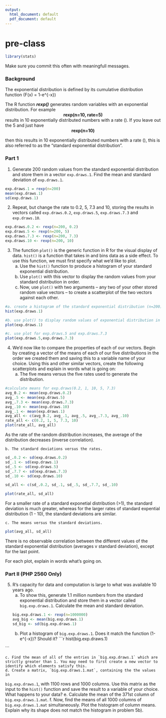 ```yaml
---
output:
  html_document: default
  pdf_document: default
---
```

# pre-class

```r
library(stats)
```

Make sure you commit this often with meaningfull messages. 

### Background

The exponential distribution is defined by its cumulative distribution function
\(F(x) = 1-e^{-\lambda x}\)

The R function ***rexp()*** generates random variables with an exponential distribution. For example 
<center><strong>rexp(n=10, rate=5)</strong> </center>

results in 10 exponentially distributed numbers with a rate \(\lambda=5\). If you leave out the 5 and just have
<center><strong>rexp(n=10) </strong></center>
then this results in 10 exponentially distributed numbers with a rate \(\lambda=1\), this is also referred to as the "standard exponential distribution". 

### Part 1


1. Generate 200 random values from the standard exponential distribution and store them in a vector `exp.draws.1`.  Find the mean and standard deviation of `exp.draws.1`.


```r
exp.draws.1 = rexp(n=200)
mean(exp.draws.1)
sd(exp.draws.1)
```

2. Repeat, but change the rate to 0.2, 5, 7.3 and 10, storing the results in vectors called  `exp.draws.0.2`,  `exp.draws.5`,  `exp.draws.7.3` and  `exp.draws.10`. 


```r
exp.draws.0.2 <- rexp(n=200, 0.2)
exp.draws.5 <- rexp(n=200, 5)
exp.draws.7.3 <- rexp(n=200, 7.3)
exp.draws.10 <- rexp(n=200, 10)

```
3. The function `plot()` is the generic function in R for the visual display of data. `hist()` is a function that takes in and bins data as a side effect. To use this function, we must first specify what we'd like to plot.
    a. Use the `hist()` function to produce a histogram of your standard exponential distribution. 
    b. Use `plot()` with this vector to display the random values from your standard distribution in order.
    c. Now, use `plot()` with two arguments -- any two of your other stored random value vectors -- to create a scatterplot of the two vectors against each other.


```r
#a. create a histogram of the standard exponential distribution (n=200)
hist(exp.draws.1)

#b. use plot() to display random values of exponential distribution in order
plot(exp.draws.1)

#c. use plot for exp.draws.5 and exp.draws.7.3
plot(exp.draws.5,exp.draws.7.3)
```

4. We'd now like to compare the properties of each of our vectors. Begin by creating a vector of the means of each of our five distributions in the order we created them and saving this to a variable name of your choice. Using this and other similar vectors, create the following scatterplots and explain in words what is going on:
    a. The five means versus the five rates used to generate the distribution.
    
```r
#calculate means for exp.draws(0.2, 1, 10, 5, 7.3)
avg_0.2 <- mean(exp.draws.0.2)
avg_.5 <- mean(exp.draws.5)
avg_.7.3 <- mean(exp.draws.7.3)
avg_.10 <- mean(exp.draws.10)
avg_.1 <- mean(exp.draws.1)
avg_all <- c(avg_0.2, avg_.1, avg_.5, avg_.7.3, avg_.10)
rate_all <- c(0.2, 1, 5, 7.3, 10)
plot(rate_all, avg_all)

```
  

 As the rate of the random distribution increases, the average of the distribution decreases (inverse correlation). 
    
    b. The standard deviations versus the rates.
    
```r
sd_.0.2 <- sd(exp.draws.0.2)
sd_.1 <- sd(exp.draws.1)
sd_.5 <- sd(exp.draws.5)
sd_.7.7 <- sd(exp.draws.7.3)
sd_.10 <- sd(exp.draws.10)

sd_all <- c(sd_.0.2, sd_.1, sd_.5, sd_.7.7, sd_.10)

plot(rate_all, sd_all)

```
    
For a smaller rate of a standard exponetial distribution (>1), the standard deviation is much greater, whereas for the larger rates of standard expential distribution (1 - 10), the standard deviations are similar.      

    c. The means versus the standard deviations.

```r
plot(avg_all, sd_all)
```


There is no observable correlation between the different values of the standard exponential distribution (averages v standard deviation), except for the last point. 

For each plot, explain in words what's going on.

### Part II (PHP 2560 Only)


5. R's capacity for data and computation is large to what was available 10 years ago. 
    a. To show this, generate 1.1 million numbers from the standard exponential distribution and store them in a vector called `big.exp.draws.1`. Calculate the mean and standard deviation.
```r
big.exp.draws.1 <- rexp(n=1000000)
avg_big <- mean(big.exp.draws.1)
sd_big <- sd(big.exp.draws.1)
```
    b. Plot a histogram of `big.exp.draws.1`.  Does it match the function \(1-e^{-x}\)?  Should it? 
```r
hist(big.exp.draws.1)

```
    
    c. Find the mean of all of the entries in `big.exp.draws.1` which are strictly greater than 1. You may need to first create a new vector to identify which elements satisfy this.
    d. Create a matrix, `big.exp.draws.1.mat`, containing the the values in 
`big.exp.draws.1`, with 1100 rows and 1000 columns. Use this matrix as the input to the `hist()` function and save the result to a variable of your choice. What happens to your data?
    e. Calculate the mean of the 371st column of `big.exp.draws.1.mat`.
    f. Now, find the means of all 1000 columns of `big.exp.draws.1.mat` simultaneously. Plot the histogram of column means.  Explain why its shape does not match the histogram in problem 5b).
   
